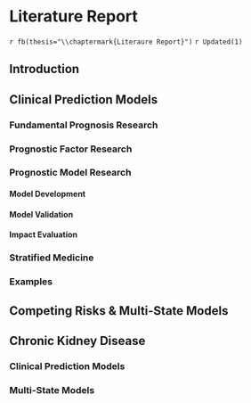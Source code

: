 
# Literature Report {#chap-lit-report}
`r fb(thesis="\\chaptermark{Literaure Report}")`
`r Updated(1)`

## Introduction


## Clinical Prediction Models


### Fundamental Prognosis Research

### Prognostic Factor Research


### Prognostic Model Research

#### Model Development

#### Model Validation

#### Impact Evaluation

### Stratified Medicine

### Examples

## Competing Risks & Multi-State Models

## Chronic Kidney Disease

### Clinical Prediction Models

### Multi-State Models

